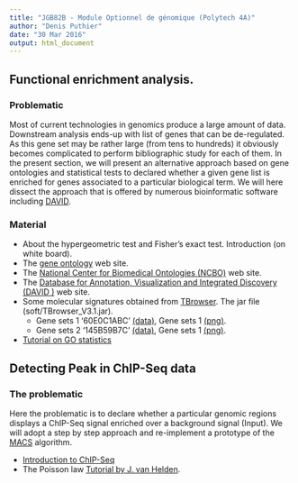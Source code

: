 ```yaml
---
title: "JGB82B - Module Optionnel de génomique (Polytech 4A)"
author: "Denis Puthier"
date: "30 Mar 2016"
output: html_document
---
```


## Functional enrichment analysis.

### Problematic

Most of current technologies in genomics produce a large amount of data. Downstream analysis ends-up with list of genes that can be de-regulated. As this gene set may be rather large (from tens to hundreds) it obviously becomes complicated to perform bibliographic study for each of them.
In the present section, we will present an alternative approach based on gene ontologies and statistical tests to declared whether a given gene list is enriched for genes associated to a particular biological term.
We will here dissect the approach that is offered by numerous bioinformatic software including [DAVID](https://david.ncifcrf.gov/).

### Material

  - About the hypergeometric test and Fisher's exact test. Introduction (on white board).
  - The [gene ontology](http://geneontology.org/) web site.
  - The [National Center for Biomedical Ontologies (NCBO)](http://www.bioontology.org/) web site.
  - The [Database for Annotation, Visualization and Integrated Discovery (DAVID )](https://david.ncifcrf.gov/) web site.
  - Some molecular signatures obtained from [TBrowser](http://tagc.univ-mrs.fr/tbrowser/). The jar file (soft/TBrowser_V3.1.jar).
      - Gene sets 1 '60E0C1ABC' [(data)](heatmaps/heatmap_1.txt), Gene sets 1 [(png)](heatmaps/heatmap_1.png).
      - Gene sets 2 '145B59B7C' [(data)](heatmaps/heatmap_2.txt), Gene sets 1 [(png)](heatmaps/heatmap_2.png). 
  - [Tutorial on GO statistics](http://pedagogix-tagc.univ-mrs.fr/courses/ASG1/practicals/go_statistics_td/go_statistics_td.html)

## Detecting Peak in ChIP-Seq data

### The problematic

Here the problematic is to declare whether a particular genomic regions displays a ChIP-Seq signal enriched over a background signal (Input). We will adopt a step by step approach and re-implement a prototype of the [MACS](www.ncbi.nlm.nih.gov/pubmed/18798982) algorithm.

  - [Introduction to ChIP-Seq](slides/chipseq__roscoff2015.pdf)
  - The Poisson law [Tutorial by J. van Helden](http://jvanheld.github.io/EBA15_stats_RStudio/).
  



